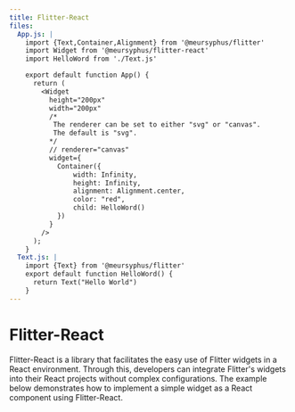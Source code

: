 ```yaml
---
title: Flitter-React
files:
  App.js: |
    import {Text,Container,Alignment} from '@meursyphus/flitter'
    import Widget from '@meursyphus/flitter-react'
    import HelloWord from './Text.js'

    export default function App() {
      return (
        <Widget 
          height="200px" 
          width="200px" 
          /* 
           The renderer can be set to either "svg" or "canvas".
           The default is "svg". 
          */
          // renderer="canvas" 
          widget={
            Container({
                width: Infinity,
                height: Infinity,
                alignment: Alignment.center,
                color: "red",
                child: HelloWord()
            })
          } 
        />
      );
    }
  Text.js: |
    import {Text} from '@meursyphus/flitter'
    export default function HelloWord() {
      return Text("Hello World")
    }
---
```


# Flitter-React

Flitter-React is a library that facilitates the easy use of Flitter widgets in a React environment.
Through this, developers can integrate Flitter's widgets into their React projects without complex configurations.
The example below demonstrates how to implement a simple widget as a React component using Flitter-React.
